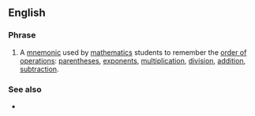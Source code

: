 ==English==

===Phrase===
{{en-phrase}}

# {{context|acronym|lang=en}} A [[mnemonic]] used by [[mathematics]] students to remember the [[order of operations]]: [[parentheses]], [[exponent]]s, [[multiplication]], [[division]], [[addition]], [[subtraction]].

===See also===
* {{l|en|please excuse my dear Aunt Sally}}